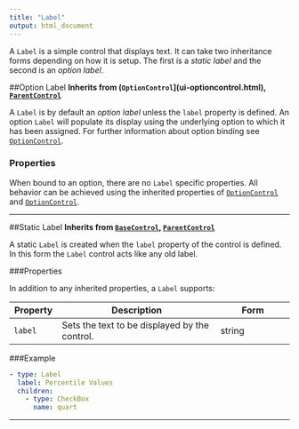 ```yaml
---
title: "Label"
output: html_document
---
```


A `Label` is a simple control that displays text. It can take two inheritance forms depending on how it is setup. The first is a *static label* and the second is an *option label*.

##Option Label
**Inherits from (`OptionControl`](ui-optioncontrol.html), [`ParentControl`](ui-parentcontrol.html)**

A `Label` is by default an *option label* unless the `label` property is defined. An option `Label` will populate its display using the underlying option to which it has been assigned. For further information about option binding see [`OptionControl`](ui-optioncontrol.html).

### Properties

When bound to an option, there are no `Label` specific properties. All behavior can be achieved using the inherited properties of [`OptionControl`](ui-optioncontrol.html) and [`OptionControl`](ui-optioncontrol.html).

-------------

##Static Label
**Inherits from [`BaseControl`](ui-basecontrol.html), [`ParentControl`](ui-parentcontrol.html)**

A static `Label` is created when the `label` property of the control is defined. In this form the `Label` control acts like any old label.

###Properties

In addition to any inherited properties, a `Label` supports:

Property      | Description                               | Form                 |
------------- | ------------------------------------------| -------------------- |
`label`  | Sets the text to be displayed by the control. | string

###Example

```yaml
- type: Label
  label: Percentile Values
  children:
    - type: CheckBox
      name: quart
```




----------------------------------------